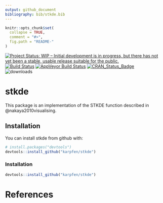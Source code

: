 ```yaml
---
output: github_document
bibliography: bib/stkde.bib
---
```


<!-- README.md is generated from README.Rmd. Please edit that file -->

```r
knitr::opts_chunk$set(
  collapse = TRUE,
  comment = "#>",
  fig.path = "README-"
)
```

[![Project Status: WIP – Initial development is in progress, but there has not yet been a stable, usable release suitable for the public.](http://www.repostatus.org/badges/latest/wip.svg)](http://www.repostatus.org/#wip)
[![Build Status](https://travis-ci.org/karpfen/stkde.svg)](https://travis-ci.org/karpfen/stkde)
[![AppVeyor Build Status](https://ci.appveyor.com/api/projects/status/github/karpfen/stkde?branch=master&svg=true)](https://ci.appveyor.com/project/karpfen/stkde)
[![CRAN_Status_Badge](http://www.r-pkg.org/badges/version/stkde)](http://cran.r-project.org/web/packages/stkde)
![downloads](http://cranlogs.r-pkg.org/badges/grand-total/stkde)

# stkde

This package is an implementation of the STKDE function described in
@nakaya2010visualising.

## Installation

You can install stkde from github with:

```r
# install.packages("devtools")
devtools::install_github("karpfen/stkde")
```

### Installation

```r
devtools::install_github("karpfen/stkde")
```

# References
